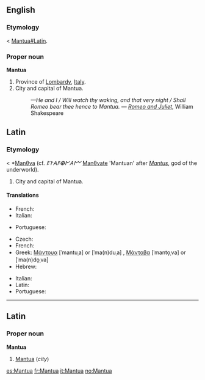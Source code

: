 {{also|mantua}}
==English==

===Etymology===
< {{etyl|la}} [[Mantua#Latin]].

===Proper noun===
'''Mantua'''

# Province of [[Lombardy]], [[Italy]].
# City and capital of Mantua.
#: ''—He and I / Will watch thy waking, and that very night / Shall Romeo bear thee hence to Mantua.'' &mdash; ''[[w:Romeo and Juliet|Romeo and Juliet]]'', William Shakespeare

==Latin==
===Etymology===
< {{etyl|ett}} *[[Manθva]] (cf. ''𐌄𐌕𐌀𐌅𐌈𐌍𐌀𐌌'' [[Manθvate]] 'Mantuan' after ''[[Mantus]]'', god of the underworld).
# City and capital of Mantua.


====Translations====
{{trans-top|province}}
* French: {{t-|fr|Mantoue}}
* Italian: {{t+|it|Mantova}}
{{trans-mid}}
* Portuguese: {{t|pt|Mântua}}
{{trans-bottom}}

{{trans-top|city}}
* Czech: {{t-|cs|Mantova}}
* French: {{t-|fr|Mantoue}}
* Greek: [[Μάντουα]] [ˈmantuˌa] or [ˈma(n)duˌa] {{f}}, [[Μάντοβα]] [ˈmanto̞ˌva] or [ˈma(n)do̞ˌva] {{f}}
* Hebrew: {{t|he|מנטובה|f|sc=Hebr}}
{{trans-mid}}
* Italian: {{t+|it|Mantova|f}}
* Latin: {{t-|la|Mantua}}
* Portuguese: {{t|pt|Mântua}}
{{trans-bottom}}

----

==Latin==

===Proper noun===
'''Mantua'''

# [[Mantua#English|Mantua]] (''city'')

[[es:Mantua]]
[[fr:Mantua]]
[[it:Mantua]]
[[no:Mantua]]